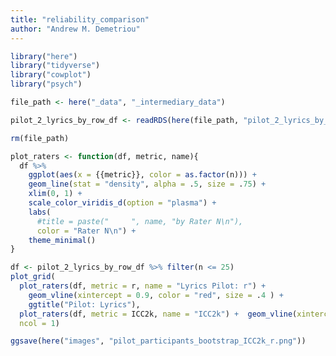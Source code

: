 ```yaml
---
title: "reliability_comparison"
author: "Andrew M. Demetriou"
---
```


```r
library("here")
library("tidyverse")
library("cowplot")
library("psych")
```

```r
file_path <- here("_data", "_intermediary_data")

pilot_2_lyrics_by_row_df <- readRDS(here(file_path, "pilot_2_lyrics_by_row_df.RDS"))

rm(file_path)
```

```r
plot_raters <- function(df, metric, name){
  df %>%
    ggplot(aes(x = {{metric}}, color = as.factor(n))) +
    geom_line(stat = "density", alpha = .5, size = .75) +
    xlim(0, 1) +
    scale_color_viridis_d(option = "plasma") +
    labs(
      #title = paste("     ", name, "by Rater N\n"), 
      color = "Rater N\n") +
    theme_minimal()
}
```

```r
df <- pilot_2_lyrics_by_row_df %>% filter(n <= 25)
plot_grid(
  plot_raters(df, metric = r, name = "Lyrics Pilot: r") + 
    geom_vline(xintercept = 0.9, color = "red", size = .4 ) + 
    ggtitle("Pilot: Lyrics"), 
  plot_raters(df, metric = ICC2k, name = "ICC2k") +  geom_vline(xintercept = 0.75, color = "red", size = .4 ), 
  ncol = 1)

ggsave(here("images", "pilot_participants_bootstrap_ICC2k_r.png"))
```
